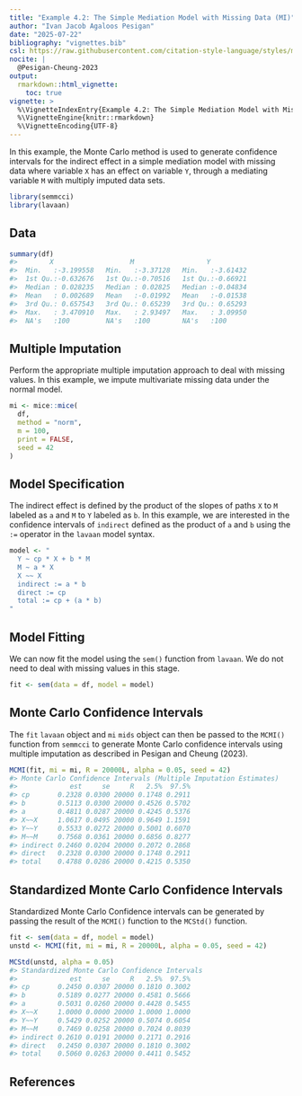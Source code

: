 ```yaml
---
title: "Example 4.2: The Simple Mediation Model with Missing Data (MI)"
author: "Ivan Jacob Agaloos Pesigan"
date: "2025-07-22"
bibliography: "vignettes.bib"
csl: https://raw.githubusercontent.com/citation-style-language/styles/master/apa.csl
nocite: |
  @Pesigan-Cheung-2023
output:
  rmarkdown::html_vignette:
    toc: true
vignette: >
  %\VignetteIndexEntry{Example 4.2: The Simple Mediation Model with Missing Data (MI)}
  %\VignetteEngine{knitr::rmarkdown}
  %\VignetteEncoding{UTF-8}
---
```


<!-- vignettes/example-4-2-simple-miss-mi.Rmd is generated from .setup/vignettes/example-4-2-simple-miss-mi.Rmd.orig. Please edit that file -->





In this example,
the Monte Carlo method is used to generate confidence intervals
for the indirect effect in a simple mediation model with missing data
where
variable `X` has an effect on variable `Y`,
through a mediating variable `M`
with multiply imputed data sets.


``` r
library(semmcci)
library(lavaan)
```

## Data




``` r
summary(df)
#>        X                   M                  Y           
#>  Min.   :-3.199558   Min.   :-3.37128   Min.   :-3.61432  
#>  1st Qu.:-0.632676   1st Qu.:-0.70516   1st Qu.:-0.66921  
#>  Median : 0.028235   Median : 0.02825   Median :-0.04834  
#>  Mean   : 0.002689   Mean   :-0.01992   Mean   :-0.01538  
#>  3rd Qu.: 0.657543   3rd Qu.: 0.65239   3rd Qu.: 0.65293  
#>  Max.   : 3.470910   Max.   : 2.93497   Max.   : 3.09950  
#>  NA's   :100         NA's   :100        NA's   :100
```

## Multiple Imputation

Perform the appropriate multiple imputation approach to deal with missing values.
In this example, we impute multivariate missing data under the normal model.


``` r
mi <- mice::mice(
  df,
  method = "norm",
  m = 100,
  print = FALSE,
  seed = 42
)
```

## Model Specification

The indirect effect is defined by the product of the slopes
of paths `X` to `M` labeled as `a` and `M` to `Y` labeled as `b`.
In this example, we are interested in the confidence intervals of `indirect`
defined as the product of `a` and `b` using the `:=` operator
in the `lavaan` model syntax.


``` r
model <- "
  Y ~ cp * X + b * M
  M ~ a * X
  X ~~ X
  indirect := a * b
  direct := cp
  total := cp + (a * b)
"
```

## Model Fitting

We can now fit the model using the `sem()` function from `lavaan`.
We do not need to deal with missing values in this stage.


``` r
fit <- sem(data = df, model = model)
```

## Monte Carlo Confidence Intervals

The `fit` `lavaan` object and `mi` `mids` object can then be passed to the `MCMI()` function from `semmcci`
to generate Monte Carlo confidence intervals
using multiple imputation
as described in Pesigan and Cheung (2023).


``` r
MCMI(fit, mi = mi, R = 20000L, alpha = 0.05, seed = 42)
#> Monte Carlo Confidence Intervals (Multiple Imputation Estimates)
#>             est     se     R   2.5%  97.5%
#> cp       0.2328 0.0300 20000 0.1748 0.2911
#> b        0.5113 0.0300 20000 0.4526 0.5702
#> a        0.4811 0.0287 20000 0.4245 0.5376
#> X~~X     1.0617 0.0495 20000 0.9649 1.1591
#> Y~~Y     0.5533 0.0272 20000 0.5001 0.6070
#> M~~M     0.7568 0.0361 20000 0.6856 0.8277
#> indirect 0.2460 0.0204 20000 0.2072 0.2868
#> direct   0.2328 0.0300 20000 0.1748 0.2911
#> total    0.4788 0.0286 20000 0.4215 0.5350
```

## Standardized Monte Carlo Confidence Intervals

Standardized Monte Carlo Confidence intervals can be generated by passing the result of the `MCMI()` function to the `MCStd()` function.


``` r
fit <- sem(data = df, model = model)
unstd <- MCMI(fit, mi = mi, R = 20000L, alpha = 0.05, seed = 42)
```


``` r
MCStd(unstd, alpha = 0.05)
#> Standardized Monte Carlo Confidence Intervals
#>             est     se     R   2.5%  97.5%
#> cp       0.2450 0.0307 20000 0.1810 0.3002
#> b        0.5189 0.0277 20000 0.4581 0.5666
#> a        0.5031 0.0260 20000 0.4428 0.5455
#> X~~X     1.0000 0.0000 20000 1.0000 1.0000
#> Y~~Y     0.5429 0.0252 20000 0.5074 0.6054
#> M~~M     0.7469 0.0258 20000 0.7024 0.8039
#> indirect 0.2610 0.0191 20000 0.2171 0.2916
#> direct   0.2450 0.0307 20000 0.1810 0.3002
#> total    0.5060 0.0263 20000 0.4411 0.5452
```

## References
